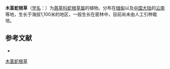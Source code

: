 {{Speciesbox
| name = 木茎蛇根草
| status = 
| status_system = 
| image =
| genus = Ophiorrhiza
| species = lignosa
| authority = Merr.
}}

'''木茎蛇根草'''（[[学名|学名]]：{{lang|la|''Ophiorrhiza lignosa''}}）为[[茜草科|茜草科]][[蛇根草属|蛇根草属]]的植物。分布在[[缅甸|缅甸]]以及[[中国大陆|中国大陆]]的[[云南|云南]]等地，生长于海拔1,100米的地区，一般生长在密林中，目前尚未由人工引种栽培。

== 参考文献 ==
<div class="references-small">
* {{cite web| url =http://www.bioinfo.cn/db05/KmzwSpecies.php?action=view&id=19855| title =木茎蛇根草| work =《中国高等植物数据库全库》| publisher =中国科学院微生物研究所| author =昆明植物研究所| accessdate =2009-02-25| deadurl =yes| archiveurl =https://web.archive.org/web/20160305034041/http://www.bioinfo.cn/db05/KmzwSpecies.php?action=view&id=19855| archivedate =2016-03-05}}
</div>
{{Taxonbar|from=Q11093136}}

[[Category:蛇根草属|木茎蛇根草]]


{{植物小作品}}